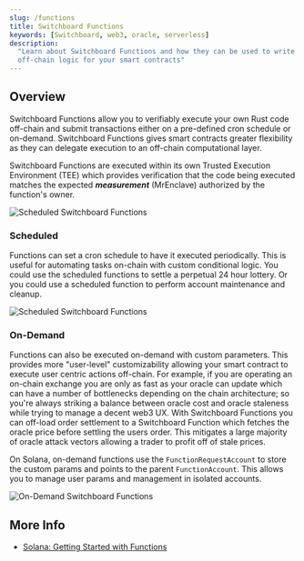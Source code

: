 ```yaml
---
slug: /functions
title: Switchboard Functions
keywords: [Switchboard, web3, oracle, serverless]
description:
  "Learn about Switchboard Functions and how they can be used to write custom
  off-chain logic for your smart contracts"
---
```


## Overview

Switchboard Functions allow you to verifiably execute your own Rust code
off-chain and submit transactions either on a pre-defined cron schedule or
on-demand. Switchboard Functions gives smart contracts greater flexibility as
they can delegate execution to an off-chain computational layer.

Switchboard Functions are executed within its own Trusted Execution Environment
(TEE) which provides verification that the code being executed matches the
expected **_measurement_** (MrEnclave) authorized by the function's owner.

![Scheduled Switchboard Functions](/img/arch/Functions_Execution_Flow.png)

### Scheduled

Functions can set a cron schedule to have it executed periodically. This is
useful for automating tasks on-chain with custom conditional logic. You could
use the scheduled functions to settle a perpetual 24 hour lottery. Or you could
use a scheduled function to perform account maintenance and cleanup.

![Scheduled Switchboard Functions](/img/arch/Functions_Scheduled.png)

### On-Demand

Functions can also be executed on-demand with custom parameters. This provides
more "user-level" customizability allowing your smart contract to execute user
centric actions off-chain. For example, if you are operating an on-chain
exchange you are only as fast as your oracle can update which can have a number
of bottlenecks depending on the chain architecture; so you're always striking a
balance between oracle cost and oracle staleness while trying to manage a decent
web3 UX. With Switchboard Functions you can off-load order settlement to a
Switchboard Function which fetches the oracle price before settling the users
order. This mitigates a large majority of oracle attack vectors allowing a
trader to profit off of stale prices.

On Solana, on-demand functions use the `FunctionRequestAccount` to store the
custom params and points to the parent `FunctionAccount`. This allows you to
manage user params and management in isolated accounts.

![On-Demand Switchboard Functions](/img/arch/Functions_On_Demand.png)

<!-- ### Cost -->

<!-- ### Managing Switchboard Functions -->

## More Info

- [Solana: Getting Started with Functions](/solana/functions)
